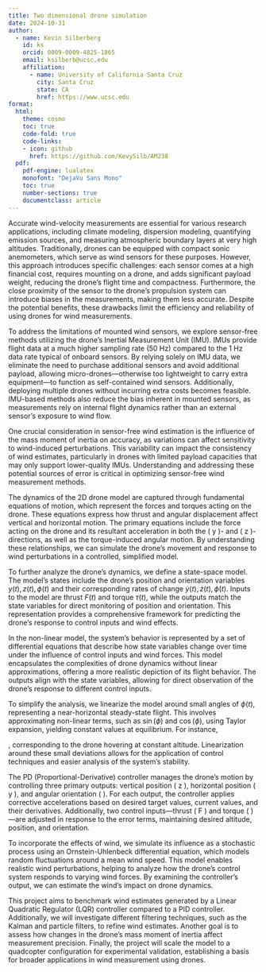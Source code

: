 ```yaml
---
title: Two dimensional drone simulation
date: 2024-10-31
author:
  - name: Kevin Silberberg
    id: ks
    orcid: 0009-0009-4825-1865
    email: ksilberb@ucsc.edu
    affiliation:
      - name: University of California Santa Cruz
        city: Santa Cruz
        state: CA
        href: https://www.ucsc.edu
format:
  html:
    theme: cosmo
    toc: true
    code-fold: true
    code-links:
    - icon: github
      href: https://github.com/KevySilb/AM238
  pdf:
    pdf-engine: lualatex
    monofont: "DejaVu Sans Mono"
    toc: true
    number-sections: true
    documentclass: article
---
```


Accurate wind-velocity measurements are essential for various research applications, including climate modeling, dispersion modeling, quantifying emission sources, and measuring atmospheric boundary layers at very high altitudes. Traditionally, drones can be equipped with compact sonic anemometers, which serve as wind sensors for these purposes. However, this approach introduces specific challenges: each sensor comes at a high financial cost, requires mounting on a drone, and adds significant payload weight, reducing the drone’s flight time and compactness. Furthermore, the close proximity of the sensor to the drone’s propulsion system can introduce biases in the measurements, making them less accurate. Despite the potential benefits, these drawbacks limit the efficiency and reliability of using drones for wind measurements.


To address the limitations of mounted wind sensors, we explore sensor-free methods utilizing the drone’s Inertial Measurement Unit (IMU). IMUs provide flight data at a much higher sampling rate (50 Hz) compared to the 1 Hz data rate typical of onboard sensors. By relying solely on IMU data, we eliminate the need to purchase additional sensors and avoid additional payload, allowing micro-drones—otherwise too lightweight to carry extra equipment—to function as self-contained wind sensors. Additionally, deploying multiple drones without incurring extra costs becomes feasible. IMU-based methods also reduce the bias inherent in mounted sensors, as measurements rely on internal flight dynamics rather than an external sensor’s exposure to wind flow.


One crucial consideration in sensor-free wind estimation is the influence of the mass moment of inertia on accuracy, as variations can affect sensitivity to wind-induced perturbations. This variability can impact the consistency of wind estimates, particularly in drones with limited payload capacities that may only support lower-quality IMUs. Understanding and addressing these potential sources of error is critical in optimizing sensor-free wind measurement methods.


The dynamics of the 2D drone model are captured through fundamental equations of motion, which represent the forces and torques acting on the drone. These equations express how thrust and angular displacement affect vertical and horizontal motion. The primary equations include the force acting on the drone and its resultant acceleration in both the \( y \)- and \( z \)-directions, as well as the torque-induced angular motion. By understanding these relationships, we can simulate the drone's movement and response to wind perturbations in a controlled, simplified model.


To further analyze the drone’s dynamics, we define a state-space model. The model's states include the drone’s position and orientation variables $y(t), z(t), \phi(t)$ and their corresponding rates of change $\dot{y}(t), \dot{z}(t), \dot{\phi}(t)$. Inputs to the model are thrust $F(t)$ and torque $\tau(t)$, while the outputs match the state variables for direct monitoring of position and orientation. This representation provides a comprehensive framework for predicting the drone's response to control inputs and wind effects.


In the non-linear model, the system’s behavior is represented by a set of differential equations that describe how state variables change over time under the influence of control inputs and wind forces. This model encapsulates the complexities of drone dynamics without linear approximations, offering a more realistic depiction of its flight behavior. The outputs align with the state variables, allowing for direct observation of the drone's response to different control inputs.

To simplify the analysis, we linearize the model around small angles of $\phi(t)$, representing a near-horizontal steady-state flight. This involves approximating non-linear terms, such as $\sin(\phi)$ and $\cos(\phi)$, using Taylor expansion, yielding constant values at equilibrium. For instance, 
\begin{align}
	F_{eq}(t) &= mg\\
	\tau_{eq}(t) &= 0
\end{align}

, corresponding to the drone hovering at constant altitude. Linearization around these small deviations allows for the application of control techniques and easier analysis of the system's stability.

The PD (Proportional-Derivative) controller manages the drone's motion by controlling three primary outputs: vertical position \( z \), horizontal position \( y \), and angular orientation \( \phi \). For each output, the controller applies corrective accelerations based on desired target values, current values, and their derivatives. Additionally, two control inputs—thrust \( F \) and torque \( \tau \)—are adjusted in response to the error terms, maintaining desired altitude, position, and orientation.

To incorporate the effects of wind, we simulate its influence as a stochastic process using an Ornstein-Uhlenbeck differential equation, which models random fluctuations around a mean wind speed. This model enables realistic wind perturbations, helping to analyze how the drone’s control system responds to varying wind forces. By examining the controller’s output, we can estimate the wind’s impact on drone dynamics.

This project aims to benchmark wind estimates generated by a Linear Quadratic Regulator (LQR) controller compared to a PID controller. Additionally, we will investigate different filtering techniques, such as the Kalman and particle filters, to refine wind estimates. Another goal is to assess how changes in the drone’s mass moment of inertia affect measurement precision. Finally, the project will scale the model to a quadcopter configuration for experimental validation, establishing a basis for broader applications in wind measurement using drones.
